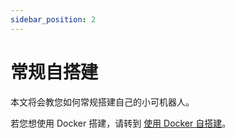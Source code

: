 ```yaml
---
sidebar_position: 2
---
```



# 常规自搭建

本文将会教您如何常规搭建自己的小可机器人。

若您想使用 Docker 搭建，请转到 [使用 Docker 自搭建](/docs/development/deploy/deploy_docker)。

<DocCardList />
